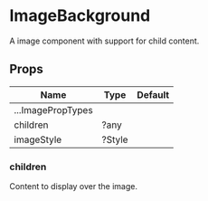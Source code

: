 
<Meta title="Components|ImageBackground" />

# ImageBackground

A image component with support for child content.

## Props

| Name                      | Type      | Default |
| ------------------------- | --------- | ------- |
| ...ImagePropTypes         | | |
| children                  | ?any   | |
| imageStyle                | ?Style  | |

### children

Content to display over the image.

<Preview withSource='none'>
  <Story name="children">
    <Stories.children />
  </Story>
</Preview>

